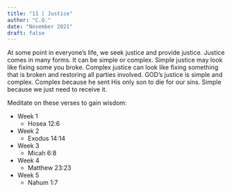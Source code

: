 ```yaml
---
title: "11 | Justice"
author: "C.O."
date: "November 2021"
draft: false
---
```


At some point in everyone’s life, we seek justice and provide justice. Justice comes in many forms. It can be simple or complex. Simple justice may look like fixing some you broke. Complex justice can look like fixing something that is broken and restoring all parties involved. GOD’s justice is simple and complex. Complex because he sent His only son to die for our sins. Simple because we just need to receive it.

Meditate on these verses to gain wisdom:

-   Week 1
    -   Hosea 12:6
-   Week 2
    -   Exodus 14:14
-   Week 3
    -   Micah 6:8
-   Week 4
    -   Matthew 23:23
-   Week 5
    -   Nahum 1:7